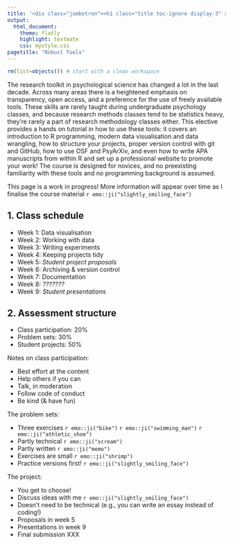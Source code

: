 ```yaml
---
title: '<div class="jumbotron"><h1 class="title toc-ignore display-3" align="center">Robust Tools for Psychological Science</h1><p class="lead" align="center">Danielle Navarro</p></div>'
output:
  html_document:
    theme: flatly
    highlight: textmate
    css: mystyle.css
pagetitle: "Robust Tools"
---
```


```r
rm(list=objects()) # start with a clean workspace
```

The research toolkit in psychological science has changed a lot in the last decade. Across many areas there is a heightened emphasis on transparency, open access, and a preference for the use of freely available tools. These skills are rarely taught during undergraduate psychology classes, and because research methods classes tend to be statistics heavy, they’re rarely a part of research methodology classes either. This elective provides a hands on tutorial in how to use these tools: it covers an introduction to R programming, modern data visualisation and data wrangling, how to structure your projects, proper version control with git and GitHub, how to use OSF and PsyArXiv, and even how to write APA manuscripts from within R and set up a professional website to promote your work! The course is designed for novices, and no preexisting familiarity with these tools and no programming background is assumed.

This page is a work in progress! More information will appear over time as I finalise the course material `r emo::ji("slightly_smiling_face")`

## 1. Class schedule


- Week 1: Data visualisation
- Week 2: Working with data
- Week 3: Writing experiments
- Week 4: Keeping projects tidy
- Week 5: *Student project proposals*
- Week 6: Archiving & version control
- Week 7: Documentation
- Week 8: *???????*
- Week 9: *Student presentations*


## 2. Assessment structure

- Class participation: 20%
- Problem sets: 30%
- Student projects: 50%

Notes on class participation:

- Best effort at the content
- Help others if you can
- Talk, in moderation
- Follow code of conduct
- Be kind (& have fun)

The problem sets:

- Three exercises `r emo::ji("bike")` `r emo::ji("swimming_man")` `r emo::ji("athletic_shoe")`
- Partly technical `r emo::ji("scream")`
- Partly written `r emo::ji("memo")`
- Exercises are small `r emo::ji("shrimp")`
- Practice versions first! `r emo::ji("slightly_smiling_face")`

The project:

- You get to choose!
- Discuss ideas with me `r emo::ji("slightly_smiling_face")`
- Doesn't need to be technical (e.g., you can write an essay instead of coding!)
- Proposals in week 5
- Presentations in week 9
- Final submission XXX


